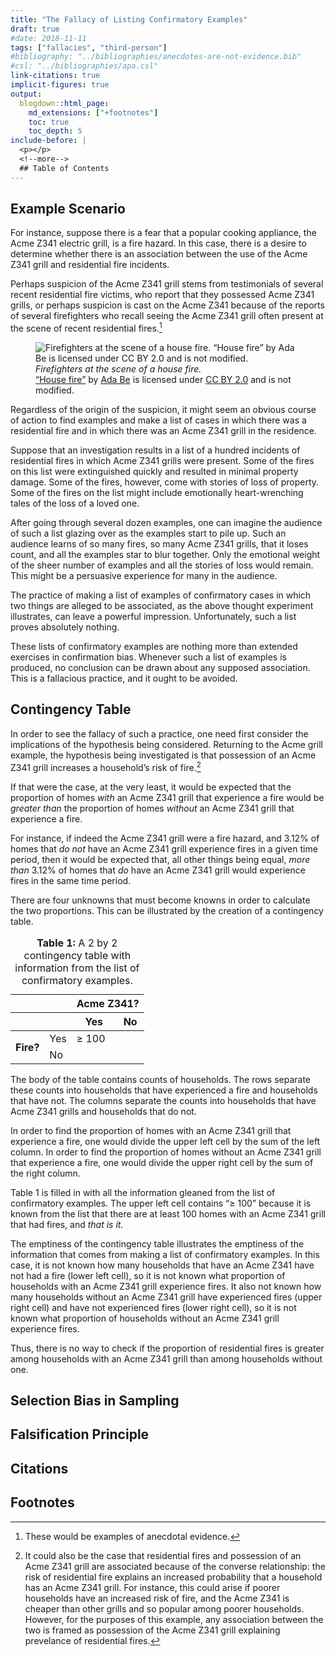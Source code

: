 ```yaml
---
title: "The Fallacy of Listing Confirmatory Examples"
draft: true
#date: 2018-11-11
tags: ["fallacies", "third-person"]
#bibliography: "../bibliographies/anecdotes-are-not-evidence.bib"
#csl: "../bibliographies/apa.csl"
link-citations: true
implicit-figures: true
output:
  blogdown::html_page:
    md_extensions: ["+footnotes"]
    toc: true
    toc_depth: 5
include-before: |
  <p></p>
  <!--more-->
  ## Table of Contents
---
```


## Example Scenario

For instance, suppose there is a fear that a popular cooking appliance, the Acme Z341 electric grill, is a fire hazard. In this case, there is a desire to determine whether there is an association between the use of the Acme Z341 grill and residential fire incidents.

Perhaps suspicion of the Acme Z341 grill stems from testimonials of several recent residential fire victims, who report that they possessed Acme Z341 grills, or perhaps suspicion is cast on the Acme Z341 because of the reports of several firefighters who recall seeing the Acme Z341 grill often present at the scene of recent residential fires.[^anecdotes]

[^anecdotes]: These would be examples of anecdotal evidence.

![
_Firefighters at the scene of a house fire._<br/>
["House fire"](https://www.flickr.com/photos/39195806@N04/5044281763)
by
[Ada Be](https://www.flickr.com/photos/adambelles/)
is licensed under
[CC BY 2.0](https://creativecommons.org/licenses/by/2.0/)
and is not modified.
](/images/house-fire.jpg)

Regardless of the origin of the suspicion, it might seem an obvious course of action to find examples and make a list of cases in which there was a residential fire and in which there was an Acme Z341 grill in the residence.

Suppose that an investigation results in a list of a hundred incidents of residential fires in which Acme Z341 grills were present. Some of the fires on this list were extinguished quickly and resulted in minimal property damage. Some of the fires, however, come with stories of loss of property. Some of the fires on the list might include emotionally heart-wrenching tales of the loss of a loved one.

After going through several dozen examples, one can imagine the audience of such a list glazing over as the examples start to pile up. Such an audience learns of so many fires, so many Acme Z341 grills, that it loses count, and all the examples star to blur together. Only the emotional weight of the sheer number of examples and all the stories of loss would remain. This might be a persuasive experience for many in the audience.

The practice of making a list of examples of confirmatory cases in which two things are alleged to be associated, as the above thought experiment illustrates, can leave a powerful impression. Unfortunately, such a list proves absolutely nothing.

These lists of confirmatory examples are nothing more than extended exercises in confirmation bias. Whenever such a list of examples is produced, no conclusion can be drawn about any supposed association. This is a fallacious practice, and it ought to be avoided.


## Contingency Table

In order to see the fallacy of such a practice, one need first consider the implications of the hypothesis being considered. Returning to the Acme grill example, the hypothesis being investigated is that possession of an Acme Z341 grill increases a household's risk of fire.[^converse]

If that were the case, at the very least, it would be expected that the proportion of homes _with_ an Acme Z341 grill that experience a fire would be _greater than_ the proportion of homes _without_ an Acme Z341 grill that experience a fire.

For instance, if indeed the Acme Z341 grill were a fire hazard, and 3.12% of homes that _do not_ have an Acme Z341 grill experience fires in a given time period, then it would be expected that, all other things being equal, _more than_ 3.12% of homes that _do_ have an Acme Z341 grill would experience fires in the same time period.

[^converse]: It could also be the case that residential fires and possession of an Acme Z341 grill are associated because of the converse relationship: the risk of residential fire explains an increased probability that a household has an Acme Z341 grill. For instance, this could arise if poorer households have an increased risk of fire, and the Acme Z341 is cheaper than other grills and so popular among poorer households. However, for the purposes of this example, any association between the two is framed as possession of the Acme Z341 grill explaining prevelance of residential fires.

There are four unknowns that must become knowns in order to calculate the two proportions. This can be illustrated by the creation of a contingency table.

<table>
  <thead>
    <tr class="question-row">
      <th class="blank"></th>
      <th class="blank"></th>
      <th class="column-question" colspan=2>Acme Z341?</th>
    </tr>
    <tr>
      <th class="blank"></th>
      <th class="blank"></th>
      <th class="column-label">Yes</th>
      <th class="column-label">No</th>
    </tr>
  </thead>
  <tbody>
    <tr>
      <th class="row-question" rowspan=2>Fire?</th>
      <td class="row-label">Yes</td>
      <td class="count">&ge; 100</td>
      <td class="count">&nbsp;</td>
    </tr>
    <tr>
      <td class="row-label">No</td>
      <td class="count">&nbsp;</td>
      <td class="count">&nbsp;</td>
    </tr>
  </tbody>
  <caption><strong>Table 1:</strong> A 2 by 2 contingency table with information from the list of confirmatory examples.</caption>
</table>

The body of the table contains counts of households. The rows separate these counts into households that have experienced a fire and households that have not. The columns separate the counts into households that have Acme Z341 grills and households that do not.

In order to find the proportion of homes with an Acme Z341 grill that experience a fire, one would divide the upper left cell by the sum of the left column. In order to find the proportion of homes without an Acme Z341 grill that experience a fire, one would divide the upper right cell by the sum of the right column.

Table 1 is filled in with all the information gleaned from the list of confirmatory examples. The upper left cell contains "&ge; 100" because it is known from the list that there are at least 100 homes with an Acme Z341 grill that had fires, and _that is it._

The emptiness of the contingency table illustrates the emptiness of the information that comes from making a list of confirmatory examples. In this case, it is not known how many households that have an Acme Z341 have not had a fire (lower left cell), so it is not known what proportion of households with an Acme Z341 grill experience fires. It also not known how many households without an Acme Z341 grill have experienced fires (upper right cell) and have not experienced fires (lower right cell), so it is not known what proportion of households without an Acme Z341 grill experience fires.

Thus, there is no way to check if the proportion of residential fires is greater among households with an Acme Z341 grill than among households without one.


## Selection Bias in Sampling




## Falsification Principle

## Citations

::: {#refs}
:::


## Footnotes
